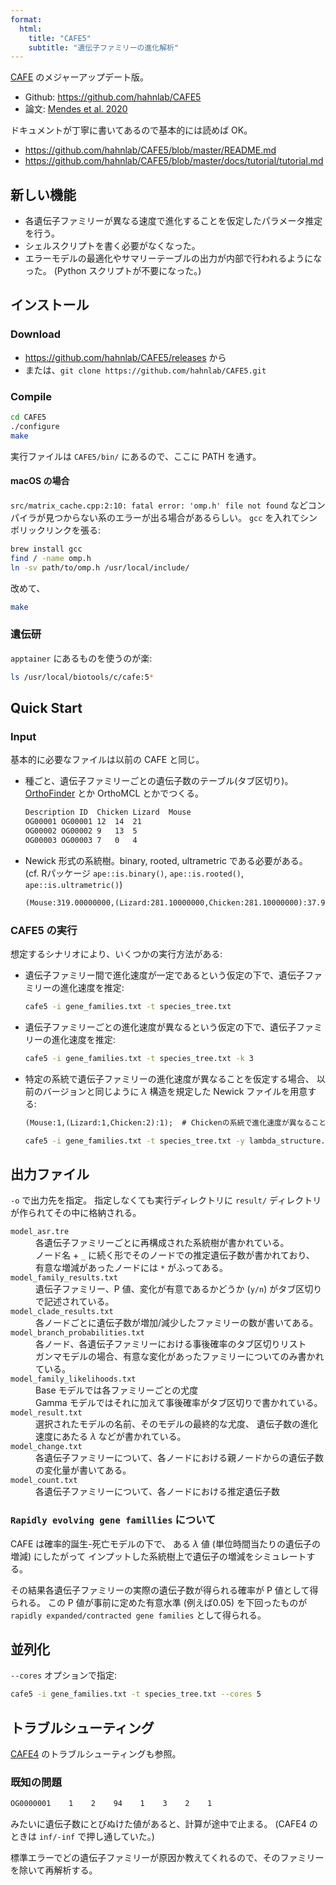 ```yaml
---
format:
  html:
    title: "CAFE5"
    subtitle: "遺伝子ファミリーの進化解析"
---
```



[CAFE](./cafe.qmd) のメジャーアップデート版。

- Github: <https://github.com/hahnlab/CAFE5>
- 論文: [Mendes et al. 2020](https://doi.org/10.1093/bioinformatics/btaa1022)

ドキュメントが丁寧に書いてあるので基本的には読めば OK。

- <https://github.com/hahnlab/CAFE5/blob/master/README.md>
- <https://github.com/hahnlab/CAFE5/blob/master/docs/tutorial/tutorial.md>


## 新しい機能

- 各遺伝子ファミリーが異なる速度で進化することを仮定したパラメータ推定を行う。
- シェルスクリプトを書く必要がなくなった。
- エラーモデルの最適化やサマリーテーブルの出力が内部で行われるようになった。
  (Python スクリプトが不要になった。)

## インストール

### Download

- <https://github.com/hahnlab/CAFE5/releases> から
- または、`git clone https://github.com/hahnlab/CAFE5.git`

### Compile

```sh
cd CAFE5
./configure
make
```

実行ファイルは `CAFE5/bin/` にあるので、ここに PATH を通す。

#### macOS の場合

`src/matrix_cache.cpp:2:10: fatal error: 'omp.h' file not found`
などコンパイラが見つからない系のエラーが出る場合があるらしい。
`gcc` を入れてシンボリックリンクを張る:

```sh
brew install gcc
find / -name omp.h
ln -sv path/to/omp.h /usr/local/include/
```

改めて、

```sh
make
```

### 遺伝研

`apptainer` にあるものを使うのが楽:

```sh
ls /usr/local/biotools/c/cafe:5*
```


## Quick Start

### Input

基本的に必要なファイルは以前の CAFE と同じ。

- 種ごと、遺伝子ファミリーごとの遺伝子数のテーブル(タブ区切り)。
  [OrthoFinder](/bio/orthofinder.qmd) とか OrthoMCL とかでつくる。

	```.txt
	Description	ID	Chicken	Lizard	Mouse
	OG00001	OG00001	12	14	21
	OG00002	OG00002	9	13	5
	OG00003	OG00003	7	0	4
	```

- Newick 形式の系統樹。binary, rooted, ultrametric である必要がある。
  (cf. Rパッケージ `ape::is.binary()`, `ape::is.rooted()`, `ape::is.ultrametric()`)

   ```.txt
   (Mouse:319.00000000,(Lizard:281.10000000,Chicken:281.10000000):37.90000000);
   ```

### CAFE5 の実行

想定するシナリオにより、いくつかの実行方法がある:

- 遺伝子ファミリー間で進化速度が一定であるという仮定の下で、遺伝子ファミリーの進化速度を推定:

	```sh
	cafe5 -i gene_families.txt -t species_tree.txt
	```

- 遺伝子ファミリーごとの進化速度が異なるという仮定の下で、遺伝子ファミリーの進化速度を推定:

	```sh
	cafe5 -i gene_families.txt -t species_tree.txt -k 3
	```

- 特定の系統で遺伝子ファミリーの進化速度が異なることを仮定する場合、
  以前のバージョンと同じように $\lambda$ 構造を規定した Newick ファイルを用意する:

	```.txt
	(Mouse:1,(Lizard:1,Chicken:2):1);  # Chickenの系統で進化速度が異なることを仮定。
	```

	```sh
	cafe5 -i gene_families.txt -t species_tree.txt -y lambda_structure.txt
	```


## 出力ファイル

`-o` で出力先を指定。
指定しなくても実行ディレクトリに `result/` ディレクトリが作られてその中に格納される。

`model_asr.tre`
:	各遺伝子ファミリーごとに再構成された系統樹が書かれている。
:	ノード名 + `_` に続く形でそのノードでの推定遺伝子数が書かれており、
  有意な増減があったノードには `*` がふってある。

`model_family_results.txt`
:	遺伝子ファミリー、P 値、変化が有意であるかどうか (`y/n`) がタブ区切りで記述されている。

`model_clade_results.txt`
:	各ノードごとに遺伝子数が増加/減少したファミリーの数が書いてある。

`model_branch_probabilities.txt`
:	各ノード、各遺伝子ファミリーにおける事後確率のタブ区切りリスト
:	ガンマモデルの場合、有意な変化があったファミリーについてのみ書かれている。

`model_family_likelihoods.txt`
:	Base モデルでは各ファミリーごとの尤度
:	Gamma モデルではそれに加えて事後確率がタブ区切りで書かれている。

`model_result.txt`
:	選択されたモデルの名前、そのモデルの最終的な尤度、
  遺伝子数の進化速度にあたる $\lambda$ などが書かれている。

`model_change.txt`
:	各遺伝子ファミリーについて、各ノードにおける親ノードからの遺伝子数の変化量が書いてある。

`model_count.txt`
:	各遺伝子ファミリーについて、各ノードにおける推定遺伝子数


### `Rapidly evolving gene famillies` について

CAFE は確率的誕生-死亡モデルの下で、
ある $\lambda$ 値 (単位時間当たりの遺伝子の増減) にしたがって
インプットした系統樹上で遺伝子の増減をシミュレートする。

その結果各遺伝子ファミリーの実際の遺伝子数が得られる確率が P 値として得られる。
この P 値が事前に定めた有意水準 (例えば0.05) を下回ったものが
`rapidly expanded/contracted gene families` として得られる。


## 並列化

`--cores` オプションで指定:

```sh
cafe5 -i gene_families.txt -t species_tree.txt --cores 5
```


## トラブルシューティング

[CAFE4](/bio/cafe.qmd) のトラブルシューティングも参照。

### 既知の問題

```txt
OG0000001    1    2    94    1    3    2    1
```

みたいに遺伝子数にとびぬけた値があると、計算が途中で止まる。
(CAFE4 のときは `inf/-inf` で押し通していた。)

標準エラーでどの遺伝子ファミリーが原因か教えてくれるので、そのファミリーを除いて再解析する。
